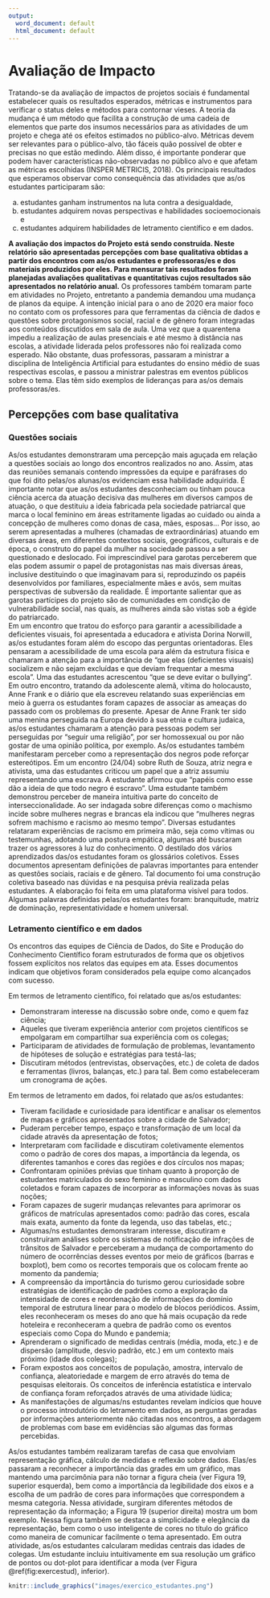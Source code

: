 ```yaml
---
output:
  word_document: default
  html_document: default
---
```

# Avaliação de Impacto

Tratando-se da avaliação de impactos de projetos sociais é fundamental estabelecer quais os resultados esperados, métricas e instrumentos para verificar o status deles e métodos para contornar vieses. A teoria da mudança é um método que facilita a construção de uma cadeia de elementos que parte dos insumos necessários para as atividades de um projeto e chega até os efeitos estimados no público-alvo. Métricas devem ser relevantes para o público-alvo, tão fáceis quão possível de obter e precisas no que estão medindo. Além disso, é importante ponderar que podem haver características não-observadas no público alvo e que afetam as métricas escolhidas (INSPER METRICIS, 2018).
Os principais resultados que esperamos observar como consequência das atividades que as/os estudantes participaram são: 

 (a) estudantes ganham instrumentos na luta contra a desigualdade, 
 (b) estudantes adquirem novas perspectivas e habilidades socioemocionais e 
 (c) estudantes adquirem habilidades de letramento científico e em dados.

**A avaliação dos impactos do Projeto está sendo construída. Neste relatório são apresentadas percepções com base qualitativa obtidas a partir dos encontros com as/os estudantes e professoras/es e dos materiais produzidos por eles. Para mensurar tais resultados foram planejadas avaliações qualitativas e quantitativas cujos resultados são apresentados no relatório anual.** 
Os professores também tomaram parte em atividades no Projeto, entretanto a pandemia demandou uma mudança de planos da equipe. A intenção inicial para o ano de 2020 era maior foco no contato com os professores para que ferramentas da ciência de dados e questões sobre protagonismos social, racial e de gênero foram integradas aos conteúdos discutidos em sala de aula. Uma vez que a quarentena impediu a realização de aulas presenciais e até mesmo à distância nas escolas, a atividade liderada pelos professores não foi realizada como esperado. Não obstante, duas professoras, passaram a ministrar a disciplina de Inteligência Artificial para estudantes do ensino médio de suas respectivas escolas, e passou a ministrar palestras em eventos públicos sobre o tema. Elas têm sido exemplos de lideranças para as/os demais professoras/es.

## Percepções com base qualitativa

### Questões sociais

As/os estudantes demonstraram uma percepção mais aguçada em relação a questões sociais ao longo dos encontros realizados no ano. Assim, atas das reuniões semanais contendo impressões da equipe e paráfrases do que foi dito pelas/os alunas/os evidenciam essa habilidade adquirida. É importante notar que as/os estudantes desconheciam ou tinham pouca ciência acerca da atuação decisiva das mulheres em diversos campos de atuação, o que destituiu a ideia fabricada pela sociedade patriarcal que marca o local feminino em áreas estritamente ligadas ao cuidado ou ainda a concepção de mulheres como donas de casa, mães, esposas... Por isso, ao serem apresentadas a mulheres (chamadas de extraordinárias) atuando em diversas áreas, em diferentes contextos sociais, geográficos, culturais e de época, o construto do papel da mulher na sociedade passou a ser questionado e deslocado. Foi imprescindível para garotas perceberem que elas podem assumir o papel de protagonistas nas mais diversas áreas, inclusive destituindo o que imaginavam para si, reproduzindo os papéis desenvolvidos por familiares, especialmente mães e avós, sem muitas perspectivas de subversão da realidade. É importante salientar que as garotas partícipes do projeto são de comunidades em condição de vulnerabilidade social, nas quais, as mulheres ainda são vistas sob a égide do patriarcado.   
Em um encontro que tratou do esforço para garantir a acessibilidade a deficientes visuais, foi apresentada a educadora e ativista Dorina Norwill, as/os estudantes foram além do escopo das perguntas orientadoras. Eles pensaram a acessibilidade de uma escola para além da estrutura física e chamaram a atenção para a importância de “que elas (deficientes visuais) socializem e não sejam excluídas e que deviam frequentar a mesma escola”. Uma das estudantes acrescentou “que se deve evitar o bullying”.
Em outro encontro, tratando da adolescente alemã, vítima do holocausto, Anne Frank e o diário que ela escreveu relatando suas experiências em meio à guerra os estudantes foram capazes de associar as ameaças do passado com os problemas do presente. Apesar de Anne Frank ter sido uma menina perseguida na Europa devido à sua etnia e cultura judaica, as/os estudantes chamaram a atenção para pessoas podem ser perseguidas por “seguir uma religião”, por ser homossexual ou por não gostar de uma opinião política, por exemplo.
As/os estudantes também manifestaram perceber como a representação dos negros pode reforçar estereótipos. Em um encontro (24/04) sobre Ruth de Souza, atriz negra e ativista, uma das estudantes criticou um papel que a atriz assumiu representando uma escrava. A estudante afirmou que “papéis como esse dão a ideia de que todo negro é escravo”.
Uma estudante também demonstrou perceber de maneira intuitiva parte do conceito de interseccionalidade. Ao ser indagada sobre diferenças como o machismo incide sobre mulheres negras e brancas ela indicou que “mulheres negras sofrem machismo e racismo ao mesmo tempo”.
Diversas estudantes relataram experiências de racismo em primeira mão, seja como vítimas ou testemunhas, adotando uma postura empática, algumas até buscaram trazer os agressores à luz do conhecimento.
O destilado dos vários aprendizados das/os estudantes foram os glossários coletivos. Esses documentos apresentam definições de palavras importantes para entender as questões sociais, raciais e de gênero. Tal documento foi uma construção coletiva baseado nas dúvidas e na pesquisa prévia realizada pelas estudantes. A elaboração foi feita em uma plataforma visível para todos. Algumas palavras definidas pelas/os estudantes foram:  branquitude, matriz de dominação, representatividade e homem universal.

### Letramento científico e em dados

Os encontros das equipes de Ciência de Dados, do Site e Produção do Conhecimento Científico foram estruturados de forma que os objetivos fossem explícitos nos relatos das equipes em ata. Esses documentos indicam que objetivos foram considerados pela equipe como alcançados com sucesso.

Em termos de letramento científico, foi relatado que as/os estudantes:

 - Demonstraram interesse na discussão sobre onde, como e quem faz ciência;
 - Aqueles que tiveram experiência anterior com projetos científicos se empolgaram em compartilhar sua experiência com os colegas;
 - Participaram de atividades de formulação de problemas, levantamento de hipóteses de solução e estratégias para testá-las;
 - Discutiram métodos (entrevistas, observações, etc.) de coleta de dados e ferramentas (livros, balanças, etc.) para tal. Bem como estabeleceram um cronograma de ações.
 
 Em termos de letramento em dados, foi relatado que as/os estudantes:
 
 - Tiveram facilidade e curiosidade para identificar e analisar os elementos de mapas e gráficos apresentados sobre a cidade de Salvador;
 - Puderam perceber tempo, espaço e transformação de um local da cidade através da apresentação de fotos;
 - Interpretaram com facilidade e discutiram coletivamente elementos como o padrão de cores dos mapas, a importância da legenda, os diferentes tamanhos e cores das regiões e dos círculos nos mapas;
 - Confrontaram opiniões prévias que tinham quanto à proporção de estudantes matriculados do sexo feminino e masculino com dados coletados e foram capazes de incorporar as informações novas às suas noções;
 - Foram capazes de sugerir mudanças relevantes para aprimorar os gráficos de matrículas apresentados como: padrão das cores, escala mais exata, aumento da fonte da legenda, uso das tabelas, etc.;
 - Algumas/ns estudantes demonstraram interesse, discutiram e construíram análises sobre os sistemas de notificação de infrações de trânsitos de Salvador e perceberam a mudança de comportamento do número de ocorrências desses eventos por meio de gráficos (barras e boxplot), bem como os recortes temporais que os colocam frente ao momento da pandemia;
 - A compreensão da importância do turismo gerou curiosidade sobre estratégias de identificação de padrões como a exploração da intensidade de cores e reordenação de informações do domínio temporal de estrutura linear para o modelo de blocos periódicos. Assim, eles reconheceram os meses do ano que há mais ocupação da rede hoteleira e reconheceram a quebra de padrão como os eventos especiais como Copa do Mundo e pandemia;
 - Aprenderam o significado de medidas centrais (média, moda, etc.) e de dispersão (amplitude, desvio padrão, etc.) em um contexto mais próximo (idade dos colegas);
 - Foram expostos aos conceitos de população, amostra, intervalo de confiança, aleatoriedade e margem de erro através do tema de pesquisas eleitorais. Os conceitos de inferência estatística e intervalo de confiança foram reforçados através de uma atividade lúdica;
 - As manifestações de algumas/ns estudantes revelam indícios que houve o processo introdutório do letramento em dados, as perguntas geradas por informações anteriormente não citadas nos encontros, a abordagem de problemas com base em evidências são algumas das formas percebidas. 


As/os estudantes também realizaram tarefas de casa que envolviam representação gráfica, cálculo de medidas e reflexão sobre dados. Elas/es passaram a reconhecer a importância das grades em um gráfico, mas mantendo uma parcimônia para não tornar a figura cheia (ver Figura 19, superior esquerda), bem como a importância da legibilidade dos eixos e a escolha de um padrão de cores para informações que correspondem a mesma categoria. Nessa atividade, surgiram diferentes métodos de representação da informação; a Figura 19 (superior direita) mostra um bom exemplo. Nessa figura também se destaca a simplicidade e elegância da representação, bem como o uso inteligente de cores no título do gráfico como maneira de comunicar facilmente o tema apresentado. Em outra atividade, as/os estudantes calcularam medidas centrais das idades de colegas. Um estudante incluiu intuitivamente em sua resolução um gráfico de pontos ou dot-plot para identificar a moda (ver Figura \@ref(fig:exercestud), inferior).

```r
knitr::include_graphics("images/exercico_estudantes.png")
```


